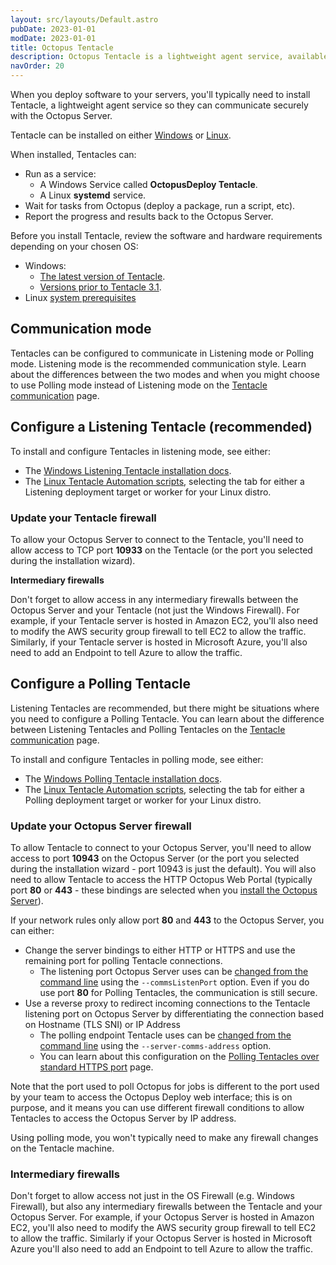 ```yaml
---
layout: src/layouts/Default.astro
pubDate: 2023-01-01
modDate: 2023-01-01
title: Octopus Tentacle
description: Octopus Tentacle is a lightweight agent service, available on both Windows and Linux servers to communicate securely with the Octopus Server.
navOrder: 20
---
```


When you deploy software to your servers, you'll typically need to install Tentacle, a lightweight agent service so they can communicate securely with the Octopus Server.

Tentacle can be installed on either [Windows](/docs/infrastructure/deployment-targets/tentacle/windows/) or [Linux](/docs/infrastructure/deployment-targets/tentacle/linux). 

When installed, Tentacles can:

- Run as a service:
  - A Windows Service called **OctopusDeploy Tentacle**.
  - A Linux **systemd** service.
- Wait for tasks from Octopus (deploy a package, run a script, etc).
- Report the progress and results back to the Octopus Server.

Before you install Tentacle, review the software and hardware requirements depending on your chosen OS:

- Windows:
  - [The latest version of Tentacle](/docs/infrastructure/deployment-targets/tentacle/windows/requirements).
  - [Versions prior to Tentacle 3.1](/docs/infrastructure/deployment-targets/tentacle/windows/requirements/legacy-requirements).
- Linux [system prerequisites](/docs/infrastructure/deployment-targets/linux/#requirements)


## Communication mode

Tentacles can be configured to communicate in Listening mode or Polling mode. Listening mode is the recommended communication style. Learn about the differences between the two modes and when you might choose to use Polling mode instead of Listening mode on the [Tentacle communication](/docs/infrastructure/deployment-targets/tentacle/tentacle-communication) page.

<TentacleDownloads />

## Configure a Listening Tentacle (recommended)

To install and configure Tentacles in listening mode, see either:
 - The [Windows Listening Tentacle installation docs](/docs/infrastructure/deployment-targets/tentacle/windows/#configure-a-listening-tentacle-recommended).
 - The [Linux Tentacle Automation scripts](/docs/infrastructure/deployment-targets/tentacle/linux/#automation-scripts), selecting the tab for either a Listening deployment target or worker for your Linux distro.

### Update your Tentacle firewall

To allow your Octopus Server to connect to the Tentacle, you'll need to allow access to TCP port **10933** on the Tentacle (or the port you selected during the installation wizard).

**Intermediary firewalls**

Don't forget to allow access in any intermediary firewalls between the Octopus Server and your Tentacle (not just the Windows Firewall). For example, if your Tentacle server is hosted in Amazon EC2, you'll also need to modify the AWS security group firewall to tell EC2 to allow the traffic. Similarly, if your Tentacle server is hosted in Microsoft Azure, you'll also need to add an Endpoint to tell Azure to allow the traffic.

## Configure a Polling Tentacle

Listening Tentacles are recommended, but there might be situations where you need to configure a Polling Tentacle. You can learn about the difference between Listening Tentacles and Polling Tentacles on the [Tentacle communication](/docs/infrastructure/deployment-targets/tentacle/tentacle-communication) page.

To install and configure Tentacles in polling mode, see either:
 - The [Windows Polling Tentacle installation docs](/docs/infrastructure/deployment-targets/tentacle/windows/#configure-a-polling-tentacle).
 - The [Linux Tentacle Automation scripts](/docs/infrastructure/deployment-targets/tentacle/linux/#automation-scripts), selecting the tab for either a Polling deployment target or worker for your Linux distro.

### Update your Octopus Server firewall

To allow Tentacle to connect to your Octopus Server, you'll need to allow access to port **10943** on the Octopus Server (or the port you selected during the installation wizard - port 10943 is just the default). You will also need to allow Tentacle to access the HTTP Octopus Web Portal (typically port **80** or **443** - these bindings are selected when you [install the Octopus Server](/docs/installation)).

If your network rules only allow port **80** and **443** to the Octopus Server, you can either:
- Change the server bindings to either HTTP or HTTPS and use the remaining port for polling Tentacle connections.
  - The listening port Octopus Server uses can be [changed from the command line](/docs/octopus-rest-api/octopus.server.exe-command-line/configure) using the `--commsListenPort` option.
Even if you do use port **80** for Polling Tentacles, the communication is still secure.
- Use a reverse proxy to redirect incoming connections to the Tentacle listening port on Octopus Server by differentiating the connection based on Hostname (TLS SNI) or IP Address
  - The polling endpoint Tentacle uses can be [changed from the command line](/docs/infrastructure/deployment-targets/tentacle/polling-tentacles-over-port-443/#self-hosted) using the `--server-comms-address` option. 
  - You can learn about this configuration on the [Polling Tentacles over standard HTTPS port](/docs/infrastructure/deployment-targets/tentacle/polling-tentacles-over-port-443) page.

Note that the port used to poll Octopus for jobs is different to the port used by your team to access the Octopus Deploy web interface;
this is on purpose, and it means you can use different firewall conditions to allow Tentacles to access the Octopus Server by IP address.

Using polling mode, you won't typically need to make any firewall changes on the Tentacle machine.

### Intermediary firewalls

Don't forget to allow access not just in the OS Firewall (e.g. Windows Firewall), but also any intermediary firewalls between the Tentacle and your Octopus Server. For example, if your Octopus Server is hosted in Amazon EC2, you'll also need to modify the AWS security group firewall to tell EC2 to allow the traffic. Similarly if your Octopus Server is hosted in Microsoft Azure you'll also need to add an Endpoint to tell Azure to allow the traffic.
